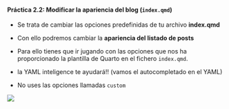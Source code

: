 ::: {.callout-tip collapse="true" appearance="default" icon="false"}

#### Práctica 2.2: Modificar la **apariencia del blog** (`index.qmd`)

- Se trata de cambiar las opciones predefinidas de tu archivo **index.qmd**

- Con ello podremos cambiar la **apariencia del listado de posts**

- Para ello tienes que ir jugando con las opciones que nos ha proporcionado la plantilla de Quarto en el fichero `index.qmd`. 

- la YAML inteligence te ayudará!! (vamos el autocompletado en el YAML)

- No uses las opciones llamadas `custom`

![](./imagenes/tt_01/img_12v.png){fig-align="center"}

:::

